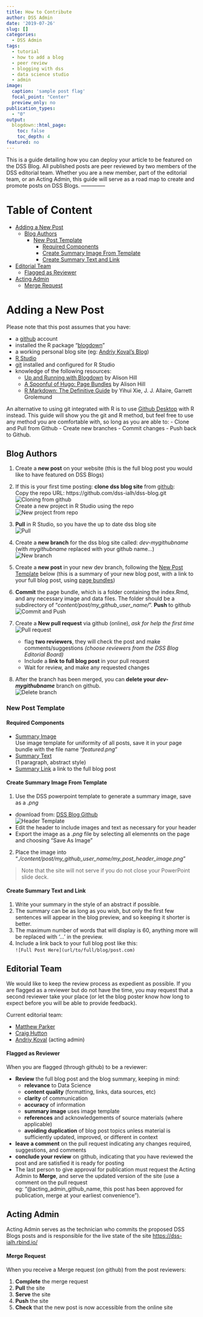 ```yaml
---
title: How to Contribute
author: DSS Admin
date: '2019-07-26'
slug: []
categories:
  - DSS Admin
tags:
  - tutorial
  - how to add a blog
  - peer review
  - blogging with dss
  - data science studio
  - admin
image: 
  caption: 'sample post flag'
  focal_point: "Center"
  preview_only: no
publication_types:
  - "0"  
output:
  blogdown::html_page:
    toc: false
    toc_depth: 4
featured: no
---
```


<!-- # Publication type. -->
<!-- # Legend: -->
<!-- # 0 = Uncategorized -->
<!-- # 1 = Conference proceedings -->
<!-- # 2 = Journal -->
<!-- # 3 = Work in progress -->
<!-- # 4 = Technical report -->
<!-- # 5 = Book -->
<!-- # 6 = Book chapter -->

This is a guide detailing how you can deploy your article to be featured on the DSS Blog. All published posts are peer reviewed by two members of the DSS editorial team. Whether you are a new member, part of the editorial team, or an Acting Admin, this guide will serve as a road map to create and promote  posts on DSS Blogs. -------------- 


# Table of Content

- [Adding a New Post](#adding-a-new-post)
  - [Blog Authors](#blog-authors)
    - [New Post Template](#link:newposttemplate)
      - [Required Components](#required-components)
      - [Create Summary Image From Template](#summaryimage)
      - [Create Summary Text and Link](#summarytext)
- [Editorial Team](#editorial-team) 
  - [Flagged as Reviewer](#flagged-as-reviewer)
- [Acting Admin](#acting-admin)
  - [Merge Request](#merge-request)



# Adding a New Post

Please note that this post assumes that you have:

* a [github](https://github.com) account
* installed the R package "[blogdown](https://CRAN.R-project.org/package=blogdown)"
* a working personal blog site (eg: [Andriy Koval's Blog](http://andriy.rbind.io/))
* [R Studio](https://www.rstudio.com/)
* [git](http://r-pkgs.had.co.nz/git.html) installed and configured for R Studio
* knowledge of the following resources:
    - [Up and Running with Blogdown](https://alison.rbind.io/post/up-and-running-with-blogdown/) by Alison Hill
    - [A Spoonful of Hugo: Page Bundles](https://alison.rbind.io/post/2019-02-21-hugo-page-bundles/) by Alison Hill
    - [R Markdown: The Definitive Guide](https://bookdown.org/yihui/rmarkdown/) by Yihui Xie, J. J. Allaire, Garrett Grolemund




An alternative to using git integrated with R is to use [Github Desktop](https://desktop.github.com/) with R instead. This guide will show you the git and R method, but feel free to use any method you are comfortable with, so long as you are able to: 
- Clone and Pull from Github
- Create new branches
- Commit changes
- Push back to Github.



## Blog Authors

1. Create a **new post** on your website (this is the full blog post you would like to have featured on DSS Blogs)
2. If this is your first time posting: **clone dss blog site** from [github](https://github.com/dss-ialh/dss-blog):  
Copy the repo URL: https://github.com/dss-ialh/dss-blog.git  
![Cloning from github](images/cloning-from-github.png)  
Create a new project in R Studio using the repo  
![New project from repo](images/cloning-from-github2.png)

3. **Pull** in R Studio, so you have the up to date dss blog site  
![Pull](images/pull-to-rstudio.png)
4. Create a **new branch** for the dss blog site called: _dev-mygithubname_  (with _mygithubname_ replaced with your github name...)  
![New branch](images/new-dev-branch.png)
5. Create a **new post** in your new dev branch, following the [New Post Template](#link:newposttemplate) below (this is a summary of your new blog post, with a link to your full blog post, using [page bundles](https://gohugo.io/content-management/page-bundles/))  
  
6. **Commit** the page bundle, which is a folder containing the index.Rmd, and any necessary image and data files. The folder should be a subdirectory of  "_content/post/my_github_user_name/_". **Push** to github  
![Commit and Push](images/commit-push.png)
7. Create a **New pull request** via github (online), _ask for help the first time_  
![Pull request](images/pull-request.png)
    - flag **two reviewers**, they will check the post and make comments/suggestions *(choose reviewers from the DSS Blog Editorial Board)*  
    - Include a **link to full blog post** in your pull request
    - Wait for review, and make any requested changes
8. After the branch has been merged, you can **delete your _dev-mygithubname_** branch on github.  
![Delete branch](images/delete-branch.png)

### New Post Template {#link:newposttemplate}

#### Required Components  
* [Summary Image](#summaryimage)   
Use image template for uniformity of all posts, save it in your page bundle with the file name "*featured.png*"
* [Summary Text](#summarytext)     
(1 paragraph, abstract style)
* [Summary Link](#summarytext) a link to the full blog post  

#### Create Summary Image From Template {#summaryimage}

1. Use the DSS powerpoint template to generate a summary image, save as a *.png*  
- download from: [DSS Blog Github](https://github.com/dss-ialh/dss-blog/raw/master/static/img/featured-flag-template.pptx)  
![Header Template](images/featured-flag-template.png)
- Edit the header to include images and text as necessary for your header  
- Export the image as a *.png* file by selecting all elemennts on the page and choosing "Save As Image"
2. Place the image into “*./content/post/my_github_user_name/my_post_header_image.png*”  

> Note that the site will not serve if you do not close your PowerPoint slide deck.  

#### Create Summary Text and Link {#summarytext}

1. Write your summary in the style of an abstract if possible.
2. The summary can be as long as you wish, but only the first few sentences will appear in the blog preview, and so keeping it shorter is better.
3. The maximum number of words that will display is 60, anything more will be replaced with '...' in the preview.
4. Include a link back to your full blog post like this:  
`  ![Full Post Here](url/to/full/blog/post.com)`

## Editorial Team

We would like to keep the review process as expedient as possible. If you are flagged as a reviewer but do not have the time, you may request that a second reviewer take your place (or let the blog poster know how long to expect before you will be able to provide feedback).

Current editorial team:   

* [Matthew Parker](https://matthew-parker.rbind.io/)    
* [Craig Hutton](https://craig.rbind.io/)     
* [Andriy Koval](http://andriy.rbind.io/) (acting admin)    

#### Flagged as Reviewer

When you are flagged (through github) to be a reviewer:

* __Review__ the full blog post and the blog summary, keeping in mind:
    - __relevance__ to Data Science
    - __content quality__ (formatting, links, data sources, etc)
    - __clarity__ of communication
    - __accuracy__ of information
    - __summary image__ uses image template 
    - __references__ and acknowledgements of source materials (where applicable)
    - __avoiding duplication__ of blog post topics unless material is sufficiently updated, improved, or different in context
* __leave a comment__ on the pull request indicating any changes required, suggestions, and comments
* __conclude your review__ on github, indicating that you have reviewed the post and are satisfied it is ready for posting
* The last person to give approval for publication must request the Acting Admin to __Merge__, and serve the updated version of the site (use a comment on the pull request  
eg: "@acting_admin_github_name, this post has been approved for publication, merge at your earliest convenience"). 


## Acting Admin

Acting Admin serves as the technician who commits the proposed DSS Blogs posts and is responsible for the live state of the site [https://dss-ialh.rbind.io/](https://dss-ialh.rbind.io/)

#### Merge Request 

When you receive a Merge request (on github) from the post reviewers:

1. __Complete__ the merge request
2. __Pull__ the site
3. __Serve__ the site
4. __Push__ the site
5. __Check__ that the new post is now accessible from the online site
